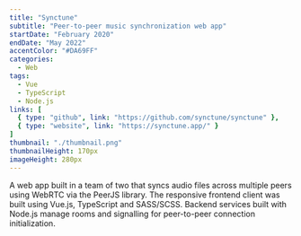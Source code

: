 ```yaml
---
title: "Synctune"
subtitle: "Peer-to-peer music synchronization web app"
startDate: "February 2020"
endDate: "May 2022"
accentColor: "#DA69FF"
categories: 
  - Web
tags:
  - Vue
  - TypeScript
  - Node.js
links: [
  { type: "github", link: "https://github.com/synctune/synctune" },
  { type: "website", link: "https://synctune.app/" }
]
thumbnail: "./thumbnail.png"
thumbnailHeight: 170px
imageHeight: 280px
---
```


A web app built in a team of two that syncs audio files across multiple peers
using WebRTC via the PeerJS library. The responsive frontend client was built
using Vue.js, TypeScript and SASS/SCSS. Backend services built with Node.js
manage rooms and signalling for peer-to-peer connection initialization.
